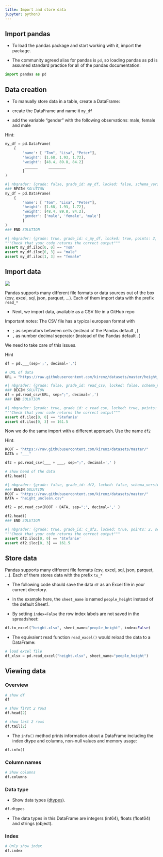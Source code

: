 ```yaml
---
title: Import and store data
jupyter: python3
---
```




## Import pandas

- To load the pandas package and start working with it, import the package. 


- The community agreed alias for pandas is `pd`, so loading pandas as pd is assumed standard practice for all of the pandas documentation:

```python
import pandas as pd
```

## Data creation

- To manually store data in a table, create a DataFrame:

- create the DataFrame and name it `my_df`


- add the variable "gender" with the following observations: male, female and male

Hint:

```python
my_df = pd.DataFrame(
    { 
        'name': [ "Tom", "Lisa", "Peter"],
        'height': [1.68, 1.93, 1.72],
        'weight': [48.4, 89.8, 84.2]
         ______     ________
        }
)
```

```python
#| nbgrader: {grade: false, grade_id: my_df, locked: false, schema_version: 3, solution: true, task: false}
### BEGIN SOLUTION
my_df = pd.DataFrame(
    { 
        'name': [ "Tom", "Lisa", "Peter"],
        'height': [1.68, 1.93, 1.72],
        'weight': [48.4, 89.8, 84.2],
        'gender': ['male', 'female', 'male'] 
        }
)
### END SOLUTION
```

```python
#| nbgrader: {grade: true, grade_id: c_my_df, locked: true, points: 2, schema_version: 3, solution: false, task: false}
"""Check that your code returns the correct output"""
assert my_df.iloc[0, 0] == "Tom"
assert my_df.iloc[0, 3] == "male"
assert my_df.iloc[1, 3] == "female"
```

## Import data

![](https://pandas.pydata.org/docs/_images/02_io_readwrite.svg)

Pandas supports many different file formats or data sources out of the box (csv, excel, sql, json, parquet, …). Each of them import data with the prefix `read_*`

- Next, we import data, available as a CSV file in a GitHub repo 

Important notes: The CSV file has a typical european format with 

- `;` as seperators between cells (instead of the Pandas default `,`)
- `,` as number decimal seperator (instead of the Pandas default `.`) 

We need to take care of this issues.

Hint 

```python
df = pd.___(sep=';', decimal=',')
```

```python
# URL of data
URL = "https://raw.githubusercontent.com/kirenz/datasets/master/height_unclean.csv"
```

```python
#| nbgrader: {grade: false, grade_id: read_csv, locked: false, schema_version: 3, solution: true, task: false}
### BEGIN SOLUTION
df = pd.read_csv(URL, sep=";", decimal=',')
### END SOLUTION
```

```python
#| nbgrader: {grade: true, grade_id: c_read_csv, locked: true, points: 2, schema_version: 3, solution: false, task: false}
"""Check that your code returns the correct output"""
assert df.iloc[0, 0] == 'Stefanie'
assert df.iloc[0, 3] == 161.5
```

Now we do the same import with a different approach. Use the name `df2` 


Hint:

```python
ROOT = "https://raw.githubusercontent.com/kirenz/datasets/master/"
DATA = "___"

df2 = pd.read_csv(___ + ___, sep=";", decimal=',' )

# show head of the data
df2.head()
```

```python
#| nbgrader: {grade: false, grade_id: df2, locked: false, schema_version: 3, solution: true, task: false}
### BEGIN SOLUTION
ROOT = "https://raw.githubusercontent.com/kirenz/datasets/master/"
DATA = "height_unclean.csv"

df2 = pd.read_csv(ROOT + DATA, sep=";", decimal=',' )

df2.head()
### END SOLUTION
```

```python
#| nbgrader: {grade: true, grade_id: c_df2, locked: true, points: 2, schema_version: 3, solution: false, task: false}
"""Check that your code returns the correct output"""
assert df2.iloc[0, 0] == 'Stefanie'
assert df2.iloc[0, 3] == 161.5
```

## Store data

Pandas supports many different file formats (csv, excel, sql, json, parquet, …). Each of them stores data with the prefix `to_*`


- The following code should save the data `df` as an Excel file in your current directory.


- In the example here, the `sheet_name` is named `people_height` instead of the default Sheet1. 


- By setting `index=False` the row index labels are not saved in the spreadsheet:

```python
df.to_excel("height.xlsx", sheet_name="people_height", index=False)
```

- The equivalent read function `read_excel()` would reload the data to a DataFrame:

```python
# load excel file
df_xlsx = pd.read_excel("height.xlsx", sheet_name="people_height")
```

## Viewing data

### Overview

```python
# show df
df
```

```python
# show first 2 rows
df.head(2)
```

```python
# show last 2 rows
df.tail(2)
```

- The `info()` method prints information about a DataFrame including the index dtype and columns, non-null values and memory usage:

```python
df.info()
```

### Column names

```python
# Show columns
df.columns
```

### Data type

- Show data types ([dtypes](https://pandas.pydata.org/docs/user_guide/basics.html#basics-dtypes)).

```python
df.dtypes
```

- The data types in this DataFrame are integers (int64), floats (float64) and strings (object).

### Index

```python
# Only show index
df.index
```

